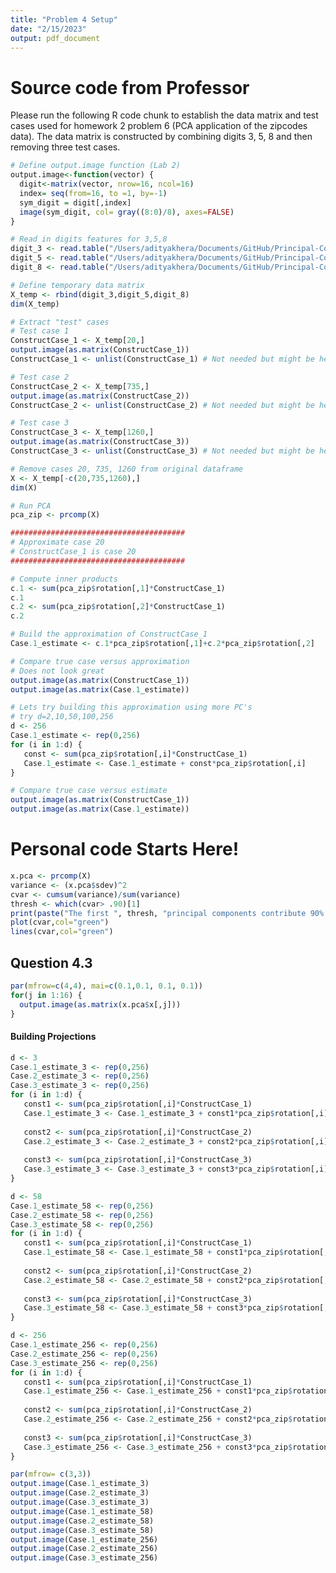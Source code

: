 ```yaml
---
title: "Problem 4 Setup"
date: "2/15/2023"
output: pdf_document
---
```


# Source code from Professor
Please run the following R code chunk to establish the data matrix and test cases used for homework 2 problem 6 (PCA application of the zipcodes data).  The data matrix is constructed by combining digits 3, 5, 8 and then removing three test cases. 
```r
# Define output.image function (Lab 2)
output.image<-function(vector) {
  digit<-matrix(vector, nrow=16, ncol=16)
  index= seq(from=16, to =1, by=-1)
  sym_digit = digit[,index]
  image(sym_digit, col= gray((8:0)/8), axes=FALSE)
}

# Read in digits features for 3,5,8
digit_3 <- read.table("/Users/adityakhera/Documents/GitHub/Principal-Component-Analysis/Training/train_3.txt",header = F,sep=',')
digit_5 <- read.table("/Users/adityakhera/Documents/GitHub/Principal-Component-Analysis/Training/train_5.txt",header = F,sep=',')
digit_8 <- read.table("/Users/adityakhera/Documents/GitHub/Principal-Component-Analysis/Training/train_8.txt",header = F,sep=',')

# Define temporary data matrix
X_temp <- rbind(digit_3,digit_5,digit_8)
dim(X_temp)

# Extract "test" cases
# Test case 1
ConstructCase_1 <- X_temp[20,] 
output.image(as.matrix(ConstructCase_1))
ConstructCase_1 <- unlist(ConstructCase_1) # Not needed but might be helpful

# Test case 2
ConstructCase_2 <- X_temp[735,] 
output.image(as.matrix(ConstructCase_2))
ConstructCase_2 <- unlist(ConstructCase_2) # Not needed but might be helpful

# Test case 3
ConstructCase_3 <- X_temp[1260,] 
output.image(as.matrix(ConstructCase_3))
ConstructCase_3 <- unlist(ConstructCase_3) # Not needed but might be helpful

# Remove cases 20, 735, 1260 from original dataframe
X <- X_temp[-c(20,735,1260),]
dim(X)
```


```r
# Run PCA
pca_zip <- prcomp(X)

#######################################
# Approximate case 20
# ConstructCase_1 is case 20
#######################################

# Compute inner products 
c.1 <- sum(pca_zip$rotation[,1]*ConstructCase_1)
c.1
c.2 <- sum(pca_zip$rotation[,2]*ConstructCase_1)
c.2

# Build the approximation of ConstructCase_1
Case.1_estimate <- c.1*pca_zip$rotation[,1]+c.2*pca_zip$rotation[,2]

# Compare true case versus approximation 
# Does not look great
output.image(as.matrix(ConstructCase_1))
output.image(as.matrix(Case.1_estimate))
```


```r
# Lets try building this approximation using more PC's
# try d=2,10,50,100,256
d <- 256
Case.1_estimate <- rep(0,256)
for (i in 1:d) {
   const <- sum(pca_zip$rotation[,i]*ConstructCase_1)
   Case.1_estimate <- Case.1_estimate + const*pca_zip$rotation[,i]
}

# Compare true case versus estimate 
output.image(as.matrix(ConstructCase_1))
output.image(as.matrix(Case.1_estimate))
```

# Personal code Starts Here!
```r
x.pca <- prcomp(X)
variance <- (x.pca$sdev)^2
cvar <- cumsum(variance)/sum(variance)
thresh <- which(cvar> .90)[1]
print(paste("The first ", thresh, "principal components contribute 90% of the explained varaince in our set."))
plot(cvar,col="green")
lines(cvar,col="green")

```

## Question 4.3
```r
par(mfrow=c(4,4), mai=c(0.1,0.1, 0.1, 0.1))
for(j in 1:16) {
  output.image(as.matrix(x.pca$x[,j]))
}
```

#### Building Projections
```r
d <- 3
Case.1_estimate_3 <- rep(0,256)
Case.2_estimate_3 <- rep(0,256)
Case.3_estimate_3 <- rep(0,256)
for (i in 1:d) {
   const1 <- sum(pca_zip$rotation[,i]*ConstructCase_1)
   Case.1_estimate_3 <- Case.1_estimate_3 + const1*pca_zip$rotation[,i]
   
   const2 <- sum(pca_zip$rotation[,i]*ConstructCase_2)
   Case.2_estimate_3 <- Case.2_estimate_3 + const2*pca_zip$rotation[,i]
   
   const3 <- sum(pca_zip$rotation[,i]*ConstructCase_3)
   Case.3_estimate_3 <- Case.3_estimate_3 + const3*pca_zip$rotation[,i]
}

d <- 58
Case.1_estimate_58 <- rep(0,256)
Case.2_estimate_58 <- rep(0,256)
Case.3_estimate_58 <- rep(0,256)
for (i in 1:d) {
   const1 <- sum(pca_zip$rotation[,i]*ConstructCase_1)
   Case.1_estimate_58 <- Case.1_estimate_58 + const1*pca_zip$rotation[,i]
   
   const2 <- sum(pca_zip$rotation[,i]*ConstructCase_2)
   Case.2_estimate_58 <- Case.2_estimate_58 + const2*pca_zip$rotation[,i]
   
   const3 <- sum(pca_zip$rotation[,i]*ConstructCase_3)
   Case.3_estimate_58 <- Case.3_estimate_58 + const3*pca_zip$rotation[,i]
}

d <- 256
Case.1_estimate_256 <- rep(0,256)
Case.2_estimate_256 <- rep(0,256)
Case.3_estimate_256 <- rep(0,256)
for (i in 1:d) {
   const1 <- sum(pca_zip$rotation[,i]*ConstructCase_1)
   Case.1_estimate_256 <- Case.1_estimate_256 + const1*pca_zip$rotation[,i]
   
   const2 <- sum(pca_zip$rotation[,i]*ConstructCase_2)
   Case.2_estimate_256 <- Case.2_estimate_256 + const2*pca_zip$rotation[,i]
   
   const3 <- sum(pca_zip$rotation[,i]*ConstructCase_3)
   Case.3_estimate_256 <- Case.3_estimate_256 + const3*pca_zip$rotation[,i]
}


```

```r
par(mfrow= c(3,3))
output.image(Case.1_estimate_3)
output.image(Case.2_estimate_3)
output.image(Case.3_estimate_3)
output.image(Case.1_estimate_58)
output.image(Case.2_estimate_58)
output.image(Case.3_estimate_58)
output.image(Case.1_estimate_256)
output.image(Case.2_estimate_256)
output.image(Case.3_estimate_256)
```

